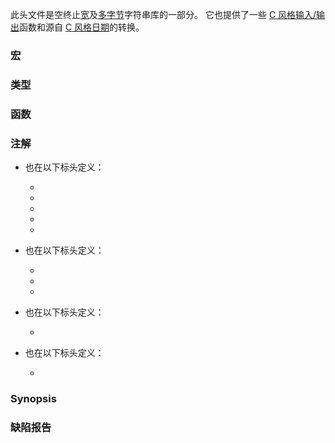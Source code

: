 {{cpp/header/title|cwchar}}
{{cpp/header/navbar}}
{{cpp/header/c}}

此头文件是空终止[[cpp/string/wide|宽]]及[[cpp/string/multibyte|多字节]]字符串库的一部分。
它也提供了一些 [[cpp/io/c|C 风格输入/输出]]函数和源自 [[cpp/chrono/c|C 风格日期]]的转换。

===宏===
{{dsc begin}}
{{dsc inc|cpp/types/dsc NULL}}
{{dsc macro const|WEOF|nolink=true|指示错误的 {{tt|std::wint_t}} 类型非字符值}}
{{dsc macro const|WCHAR_MIN|nolink=true|{{c/core|wchar_t}} 的最小合法值}}
{{dsc macro const|WCHAR_MAX|nolink=true|{{c/core|wchar_t}} 的最大合法值}}
{{dsc end}}

===类型===
{{dsc begin}}
{{dsc inc|cpp/string/multibyte/dsc mbstate_t}}
{{dsc inc|cpp/types/dsc size_t}}
{{dsc|{{ttb|wint_t}}|能保有任何合法宽字符和至少多一个值的整数类型}}
{{dsc inc|cpp/chrono/c/dsc tm}}
{{dsc end}}

===函数===
{{dsc begin}}
{{dsc h2 |字符串操纵}}
{{dsc inc|cpp/string/wide/dsc wcscpy}}
{{dsc inc|cpp/string/wide/dsc wcsncpy}}
{{dsc inc|cpp/string/wide/dsc wcscat}}
{{dsc inc|cpp/string/wide/dsc wcsncat}}
{{dsc inc|cpp/string/wide/dsc wcsxfrm}}

{{dsc h2 |字符串检验}}
{{dsc inc|cpp/string/wide/dsc wcslen}}
{{dsc inc|cpp/string/wide/dsc wcscmp}}
{{dsc inc|cpp/string/wide/dsc wcsncmp}}
{{dsc inc|cpp/string/wide/dsc wcscoll}}
{{dsc inc|cpp/string/wide/dsc wcschr}}
{{dsc inc|cpp/string/wide/dsc wcsrchr}}
{{dsc inc|cpp/string/wide/dsc wcsspn}}
{{dsc inc|cpp/string/wide/dsc wcscspn}}
{{dsc inc|cpp/string/wide/dsc wcspbrk}}
{{dsc inc|cpp/string/wide/dsc wcsstr}}
{{dsc inc|cpp/string/wide/dsc wcstok}}

{{dsc h2 |宽字符数组操纵}}
{{dsc inc|cpp/string/wide/dsc wmemcpy}}
{{dsc inc|cpp/string/wide/dsc wmemmove}}
{{dsc inc|cpp/string/wide/dsc wmemcmp}}
{{dsc inc|cpp/string/wide/dsc wmemchr}}
{{dsc inc|cpp/string/wide/dsc wmemset}}

{{dsc h2 |多字节/宽字符转换}}
{{dsc inc|cpp/string/multibyte/dsc mbsinit}}
{{dsc inc|cpp/string/multibyte/dsc btowc}}
{{dsc inc|cpp/string/multibyte/dsc wctob}}
{{dsc inc|cpp/string/multibyte/dsc mbrlen}}
{{dsc inc|cpp/string/multibyte/dsc mbrtowc}}
{{dsc inc|cpp/string/multibyte/dsc wcrtomb}}
{{dsc inc|cpp/string/multibyte/dsc mbsrtowcs}}
{{dsc inc|cpp/string/multibyte/dsc wcsrtombs}}

{{dsc h2 |输入/输出}}
{{dsc inc|cpp/io/c/dsc fgetwc}}
{{dsc inc|cpp/io/c/dsc fgetws}}
{{dsc inc|cpp/io/c/dsc fputwc}}
{{dsc inc|cpp/io/c/dsc fputws}}
{{dsc inc|cpp/io/c/dsc getwchar}}
{{dsc inc|cpp/io/c/dsc putwchar}}
{{dsc inc|cpp/io/c/dsc ungetwc}}
{{dsc inc|cpp/io/c/dsc fwide}}
{{dsc inc|cpp/io/c/dsc fwscanf}}
{{dsc inc|cpp/io/c/dsc vfwscanf}}
{{dsc inc|cpp/io/c/dsc fwprintf}}
{{dsc inc|cpp/io/c/dsc vfwprintf}}

{{dsc h2|字符串转换}}
{{dsc inc|cpp/chrono/c/dsc wcsftime}}
{{dsc inc|cpp/string/wide/dsc wcstol}}
{{dsc inc|cpp/string/wide/dsc wcstoul}}
{{dsc inc|cpp/string/wide/dsc wcstof}}

{{dsc end}}

===注解===
* {{lc|NULL}} 也在以下标头定义：
** {{header|cstddef}}
** {{header|cstring}}
** {{header|ctime}}
** {{header|clocale}}
** {{header|cstdio}}
* {{lc|std::size_t}} 也在以下标头定义：
** {{header|cstddef}}
** {{header|ctime}}
** {{header|cstdio}}
* {{tt|std::wint_t}} 也在以下标头定义：
** {{header|cwctype}}
* {{lc|std::tm}} 也在以下标头定义：
** {{header|ctime}}

===Synopsis===
{{source|1=
namespace std {
  using size_t =    /* 见描述 */; // 独立
  using mbstate_t = /* 见描述 */; // 独立
  using wint_t =    /* 见描述 */; // 独立

  struct tm;

  int fwprintf(FILE* stream, const wchar_t* format, ...);
  int fwscanf(FILE* stream, const wchar_t* format, ...);
  int swprintf(wchar_t* s, size_t n, const wchar_t* format, ...);
  int swscanf(const wchar_t* s, const wchar_t* format, ...);
  int vfwprintf(FILE* stream, const wchar_t* format, va_list arg);
  int vfwscanf(FILE* stream, const wchar_t* format, va_list arg);
  int vswprintf(wchar_t* s, size_t n, const wchar_t* format, va_list arg);
  int vswscanf(const wchar_t* s, const wchar_t* format, va_list arg);
  int vwprintf(const wchar_t* format, va_list arg);
  int vwscanf(const wchar_t* format, va_list arg);
  int wprintf(const wchar_t* format, ...);
  int wscanf(const wchar_t* format, ...);
  wint_t fgetwc(FILE* stream);
  wchar_t* fgetws(wchar_t* s, int n, FILE* stream);
  wint_t fputwc(wchar_t c, FILE* stream);
  int fputws(const wchar_t* s, FILE* stream);
  int fwide(FILE* stream, int mode);
  wint_t getwc(FILE* stream);
  wint_t getwchar();
  wint_t putwc(wchar_t c, FILE* stream);
  wint_t putwchar(wchar_t c);
  wint_t ungetwc(wint_t c, FILE* stream);
  double wcstod(const wchar_t* nptr, wchar_t** endptr);
  float wcstof(const wchar_t* nptr, wchar_t** endptr);
  long double wcstold(const wchar_t* nptr, wchar_t** endptr);
  long int wcstol(const wchar_t* nptr, wchar_t** endptr, int base);
  long long int wcstoll(const wchar_t* nptr, wchar_t** endptr, int base);
  unsigned long int wcstoul(const wchar_t* nptr, wchar_t** endptr, int base);
  unsigned long long int wcstoull(const wchar_t* nptr, wchar_t** endptr, int base);
  wchar_t* wcscpy(wchar_t* s1, const wchar_t* s2);                // 独立
  wchar_t* wcsncpy(wchar_t* s1, const wchar_t* s2, size_t n);     // 独立
  wchar_t* wmemcpy(wchar_t* s1, const wchar_t* s2, size_t n);     // 独立
  wchar_t* wmemmove(wchar_t* s1, const wchar_t* s2, size_t n);    // 独立
  wchar_t* wcscat(wchar_t* s1, const wchar_t* s2);                // 独立
  wchar_t* wcsncat(wchar_t* s1, const wchar_t* s2, size_t n);     // 独立
  int wcscmp(const wchar_t* s1, const wchar_t* s2);               // 独立
  int wcscoll(const wchar_t* s1, const wchar_t* s2);
  int wcsncmp(const wchar_t* s1, const wchar_t* s2, size_t n);    // 独立
  size_t wcsxfrm(wchar_t* s1, const wchar_t* s2, size_t n);
  int wmemcmp(const wchar_t* s1, const wchar_t* s2, size_t n);    // 独立
  const wchar_t* wcschr(const wchar_t* s, wchar_t c);             // 独立
  wchar_t* wcschr(wchar_t* s, wchar_t c);                         // 独立
  size_t wcscspn(const wchar_t* s1, const wchar_t* s2);           // 独立
  const wchar_t* wcspbrk(const wchar_t* s1, const wchar_t* s2);   // 独立
  wchar_t* wcspbrk(wchar_t* s1, const wchar_t* s2);               // 独立
  const wchar_t* wcsrchr(const wchar_t* s, wchar_t c);            // 独立
  wchar_t* wcsrchr(wchar_t* s, wchar_t c);                        // 独立
  size_t wcsspn(const wchar_t* s1, const wchar_t* s2);            // 独立
  const wchar_t* wcsstr(const wchar_t* s1, const wchar_t* s2);    // 独立
  wchar_t* wcsstr(wchar_t* s1, const wchar_t* s2);                // 独立
  wchar_t* wcstok(wchar_t* s1, const wchar_t* s2, wchar_t** ptr); // 独立
  const wchar_t* wmemchr(const wchar_t* s, wchar_t c, size_t n);  // 独立
  wchar_t* wmemchr(wchar_t* s, wchar_t c, size_t n);              // 独立
  size_t wcslen(const wchar_t* s);                                // 独立
  wchar_t* wmemset(wchar_t* s, wchar_t c, size_t n);              // 独立
  size_t wcsftime(wchar_t* s, size_t maxsize, const wchar_t* format, const tm* timeptr);
  wint_t btowc(int c);
  int wctob(wint_t c);

  // multibyte / wide string and character conversion functions
  int mbsinit(const mbstate_t* ps);
  size_t mbrlen(const char* s, size_t n, mbstate_t* ps);
  size_t mbrtowc(wchar_t* pwc, const char* s, size_t n, mbstate_t* ps);
  size_t wcrtomb(char* s, wchar_t wc, mbstate_t* ps);
  size_t mbsrtowcs(wchar_t* dst, const char** src, size_t len, mbstate_t* ps);
  size_t wcsrtombs(char* dst, const wchar_t** src, size_t len, mbstate_t* ps);
}

#define NULL      /* 见描述 */ // 独立
#define WCHAR_MAX /* 见描述 */ // 独立
#define WCHAR_MIN /* 见描述 */ // 独立
#define WEOF      /* 见描述 */ // 独立
}}

===缺陷报告===
{{dr list begin}}
{{dr list item|wg=lwg|dr=345|std=C++98|before={{tt|&lt;cwchar&gt;}} 没有提供 {{lc|std::tm}}|after=已提供}}
{{dr list end}}

{{langlinks|en|es|ja|ru}}